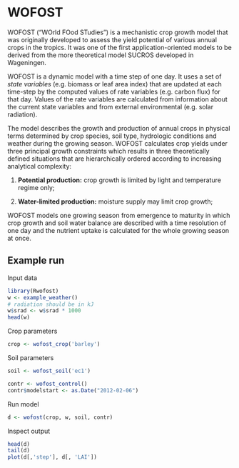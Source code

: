 # WOFOST

WOFOST ("WOrld FOod STudies") is a mechanistic crop growth model that was originally developed to assess the yield potential of various annual crops in the tropics. It was one of the first application-oriented models to be derived from the more theoretical model SUCROS developed in Wageningen. 

WOFOST is a dynamic model with a time step of one day. It uses a set of *state variables* (e.g. biomass or leaf area index) that are updated at each time-step by the computed values of rate variables (e.g. carbon flux) for that day. Values of the rate variables are calculated from information about the current state variables and from external environmental (e.g. solar radiation). 

The model describes the growth and production of annual crops in physical terms determined by crop species, soil type, hydrologic conditions and weather during the growing season. WOFOST calculates crop yields under three principal growth constraints which results in three theoretically defined situations that are hierarchically ordered according to increasing analytical complexity:

 1. **Potential production:** crop growth is limited by light and temperature regime only; 

 2. **Water-limited production:** moisture supply may limit crop growth; 

WOFOST models one growing season from emergence to maturity in which crop growth and soil water balance are described with a time resolution of one day and the nutrient uptake is calculated for the whole growing season at once.  



## Example run

Input data

```r
library(Rwofost)
w <- example_weather()
# radiation should be in kJ
w$srad <- w$srad * 1000
head(w)
```

Crop parameters
```r
crop <- wofost_crop('barley')
```

Soil parameters
```r
soil <- wofost_soil('ec1')
```


```r
contr <- wofost_control()
contr$modelstart <- as.Date("2012-02-06")
```

Run model
```r
d <- wofost(crop, w, soil, contr)
```

Inspect output
```r
head(d)
tail(d)
plot(d[,'step'], d[, 'LAI'])
```

